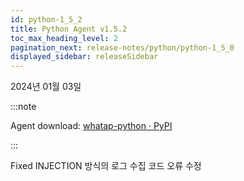 ```yaml
---
id: python-1_5_2
title: Python Agent v1.5.2
toc_max_heading_level: 2
pagination_next: release-notes/python/python-1_5_0
displayed_sidebar: releaseSidebar
---
```


2024년 01월 03일

:::note

Agent download: [whatap-python · PyPI](https://pypi.org/project/whatap-python/1.5.2/)

:::

<Status>Fixed</Status> INJECTION 방식의 로그 수집 코드 오류 수정